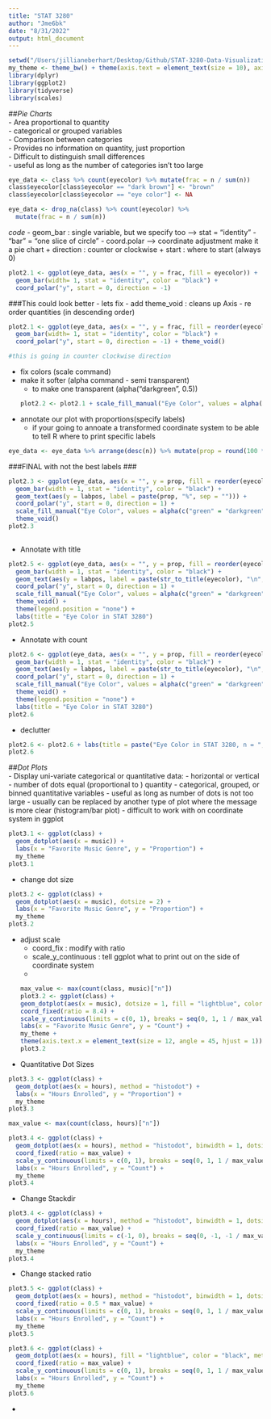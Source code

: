 ```yaml
---
title: "STAT 3280"
author: "Jme6bk"
date: "8/31/2022"
output: html_document
---
```

```r
setwd("/Users/jillianeberhart/Desktop/Github/STAT-3280-Data-Visualization/STAT 3280 - 08:31.Rmd")
my_theme <- theme_bw() + theme(axis.text = element_text(size = 10), axis.title = element_text(size = 12))
library(dplyr)
library(ggplot2)
library(tidyverse)
library(scales)
```


##*Pie Charts*  
- Area proportional to quantity  
- categorical or grouped variables  
- Comparison between categories  
- Provides no information on quantity, just proportion  
- Difficult to distinguish small differences  
- useful as long as the number of categories isn't too large

```r
eye_data <- class %>% count(eyecolor) %>% mutate(frac = n / sum(n))
class$eyecolor[class$eyecolor == "dark brown"] <- "brown"
class$eyecolor[class$eyecolor == "eye color"] <- NA

eye_data <- drop_na(class) %>% count(eyecolor) %>%
  mutate(frac = n / sum(n))
```

*code*
- geom_bar : single variable, but we specify too --> stat = "identity"
- "bar" = "one slice of circle"
- coord.polar --> coordinate adjustment make it a pie chart
  + direction : counter or clockwise
  + start : where to start (always 0)
```r
plot2.1 <- ggplot(eye_data, aes(x = "", y = frac, fill = eyecolor)) +
  geom_bar(width= 1, stat = "identity", color = "black") +
  coord_polar("y", start = 0, direction = -1)
```

###This could look better - lets fix
- add theme_void : cleans up Axis
- re order quantities (in descending order)

```r

plot2.1 <- ggplot(eye_data, aes(x = "", y = frac, fill = reorder(eyecolor,l -frac))) +
  geom_bar(width= 1, stat = "identity", color = "black") +
  coord_polar("y", start = 0, direction = -1) + theme_void()

#this is going in counter clockwise direction
```

- fix colors (scale command)
- make it softer (alpha command - semi transparent)
  + to make one transparent (alpha("darkgreen", 0.5))
```r
plot2.2 <- plot2.1 + scale_fill_manual("Eye Color", values = alpha(c("green" = "darkgreen", "black" = "black", "brown" = "darkorange4", "blue" = "steelblue3", "hazel" = "darkolivegreen4"), 0.5))
```

- annotate our plot with proportions(specify labels)
  + if your going to annoate a transformed coordinate system to be able to tell R where to print specific labels

```r
eye_data <- eye_data %>% arrange(desc(n)) %>% mutate(prop = round(100 * frac, 0), labpos = 100 - (cumsum(prop) - 0.5 * prop))

```

###FINAL with not the best labels ###
```r
plot2.3 <- ggplot(eye_data, aes(x = "", y = prop, fill = reorder(eyecolor, -prop))) +
  geom_bar(width = 1, stat = "identity", color = "black") +
  geom_text(aes(y = labpos, label = paste(prop, "%", sep = ""))) +
  coord_polar("y", start = 0, direction = 1) + 
  scale_fill_manual("Eye Color", values = alpha(c("green" = "darkgreen", "black" = "black", "brown" = "darkorange4", "blue" = "steelblue3", "hazel" = "darkolivegreen4"), 0.5)) +
  theme_void()
plot2.3
  
```

- Annotate with title
```r
plot2.5 <- ggplot(eye_data, aes(x = "", y = prop, fill = reorder(eyecolor, -prop))) +
  geom_bar(width = 1, stat = "identity", color = "black") +
  geom_text(aes(y = labpos, label = paste(str_to_title(eyecolor), "\n", prop, "%", sep = ""))) +
  coord_polar("y", start = 0, direction = 1) + 
  scale_fill_manual("Eye Color", values = alpha(c("green" = "darkgreen", "black" = "black", "brown" = "darkorange4", "blue" = "steelblue3", "hazel" = "darkolivegreen4"), 0.5)) +
  theme_void() +
  theme(legend.position = "none") + 
  labs(title = "Eye Color in STAT 3280")
plot2.5
```

- Annotate with count
```r
plot2.6 <- ggplot(eye_data, aes(x = "", y = prop, fill = reorder(eyecolor, -prop))) +
  geom_bar(width = 1, stat = "identity", color = "black") +
  geom_text(aes(y = labpos, label = paste(str_to_title(eyecolor), "\n", prop, "%", "\n n = ", n, sep = ""))) +
  coord_polar("y", start = 0, direction = 1) + 
  scale_fill_manual("Eye Color", values = alpha(c("green" = "darkgreen", "black" = "black", "brown" = "darkorange4", "blue" = "steelblue3", "hazel" = "darkolivegreen4"), 0.5)) +
  theme_void() +
  theme(legend.position = "none") + 
  labs(title = "Eye Color in STAT 3280")
plot2.6
```

- declutter
```r
plot2.6 <- plot2.6 + labs(title = paste("Eye Color in STAT 3280, n = ", sum(eye_data$n), " students", sep = ""))
plot2.6
```


##*Dot Plots*  
- Display uni-variate categorical or quantitative data:
- horizontal or vertical
- number of dots equal (proportional to ) quantity
- categorical, grouped, or binned quantitative variables
- useful as long as number of dots is not too large
- usually can be replaced by another type of plot where the message is more clear (histogram/bar plot)
- difficult to work with on coordinate system in ggplot

```r
plot3.1 <- ggplot(class) +
  geom_dotplot(aes(x = music)) +
  labs(x = "Favorite Music Genre", y = "Proportion") +
  my_theme
plot3.1
```


- change dot size
```r
plot3.2 <- ggplot(class) +
  geom_dotplot(aes(x = music), dotsize = 2) +
  labs(x = "Favorite Music Genre", y = "Proportion") +
  my_theme
plot3.2
```

- adjust scale
  + coord_fix : modify with ratio
  + scale_y_continuous : tell ggplot what to print out on the side of coordinate system
  + 
```r
max_value <- max(count(class, music)["n"])
plot3.2 <- ggplot(class) +
  geom_dotplot(aes(x = music), dotsize = 1, fill = "lightblue", color = "black") +
  coord_fixed(ratio = 8.4) +
  scale_y_continuous(limits = c(0, 1), breaks = seq(0, 1, 1 / max_value), labels = seq(0, max_value)) +
  labs(x = "Favorite Music Genre", y = "Count") +
  my_theme +
  theme(axis.text.x = element_text(size = 12, angle = 45, hjust = 1))
plot3.2
```

- Quantitative Dot Sizes
```r
plot3.3 <- ggplot(class) +
  geom_dotplot(aes(x = hours), method = "histodot") +
  labs(x = "Hours Enrolled", y = "Proportion") +
  my_theme
plot3.3
```

```r
max_value <- max(count(class, hours)["n"])

plot3.4 <- ggplot(class) +
  geom_dotplot(aes(x = hours), method = "histodot", binwidth = 1, dotsize = 1) +
  coord_fixed(ratio = max_value) +
  scale_y_continuous(limits = c(0, 1), breaks = seq(0, 1, 1 / max_value), labels = seq(0, max_value)) +
  labs(x = "Hours Enrolled", y = "Count") +
  my_theme
plot3.4
```

- Change Stackdir
```r
plot3.4 <- ggplot(class) +
  geom_dotplot(aes(x = hours), method = "histodot", binwidth = 1, dotsize = 1, stackdir = "down") +
  coord_fixed(ratio = max_value) +
  scale_y_continuous(limits = c(-1, 0), breaks = seq(0, -1, -1 / max_value), labels = seq(0, max_value)) +
  labs(x = "Hours Enrolled", y = "Count") +
  my_theme
plot3.4
```

- Change stacked ratio

```r
plot3.5 <- ggplot(class) +
  geom_dotplot(aes(x = hours), method = "histodot", binwidth = 1, dotsize = 1, stackratio = 0.5, fill = "lightblue") +
  coord_fixed(ratio = 0.5 * max_value) +
  scale_y_continuous(limits = c(0, 1), breaks = seq(0, 1, 1 / max_value), labels = seq(0, max_value)) +
  labs(x = "Hours Enrolled", y = "Count") +
  my_theme
plot3.5

plot3.6 <- ggplot(class) +
  geom_dotplot(aes(x = hours), fill = "lightblue", color = "black", method = "histodot", binwidth = 1, dotsize = 1) +
  coord_fixed(ratio = max_value) +
  scale_y_continuous(limits = c(0, 1), breaks = seq(0, 1, 1 / max_value), labels = seq(0, max_value)) +
  labs(x = "Hours Enrolled", y = "Count") +
  my_theme
plot3.6
```


- 